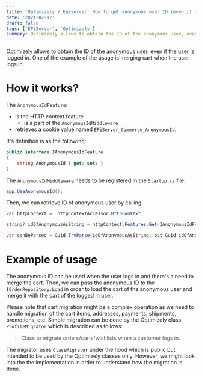 ```yaml
---
title: 'Optimizely / Episerver: How to get anonymous user ID (even if the user is logged in) via AnonymousIdFeature?'
date: '2024-02-12'
draft: false
tags: ['EPiServer', 'Optimizely']
summary: Optimizely allows to obtain the ID of the anonymous user, even if the user is logged in. One of the example of the usage is merging cart when the user logs in.
---
```


Optimizely allows to obtain the ID of the anonymous user, even if the user is logged in. One of the example of the usage is merging cart when the user logs in.

# How it works?

The `AnonymousIdFeature`:
* is the HTTP context feature
    * is a part of the `AnonymousIdMiddleware`
* retrieves a cookie value named `EPiServer_Commerce_AnonymousId`.

It's definition is as the following:

```csharp
public interface IAnonymousIdFeature
{
    string AnonymousId { get; set; }
}
```

The `AnonymousIdMiddleware` needs to be registered in the `Startup.cs` file:

```csharp
app.UseAnonymousId();
```

Then, we can retrieve ID of anonymous user by calling:

```csharp
var httpContext = _httpContextAccessor.HttpContext;

string? idOfAnonymousAsString = httpContext.Features.Get<IAnonymousIdFeature>()?.AnonymousId;

var canBeParsed = Guid.TryParse(idOfAnonymousAsString, out Guid idOfAnonymous);
```

# Example of usage

The anonymous ID can be used when the user logs in and there's a need to merge the cart. Then, we can pass the anonymous ID to the `IOrderRepository.Load` in order to load the cart of the anonymous user and merge it with the cart of the logged in user.

Please note that cart migration might be a complex operation as we need to handle migration of the cart items, addresses, payments, shipments, promotions, etc. Simple migration can be done by the Optimizely class `ProfileMigrator` which is described as follows:

> Class to migrate orders/carts/wishlists when a customer logs in.

The migrator uses `ClassMigrator` under the hood which is public but intended to be used by the Optimizely classes only. However, we might look into the the implementation in order to understand how the migration is done.